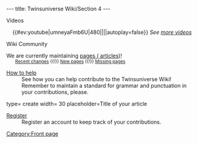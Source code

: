 ---
title: Twinsuniverse Wiki/Section 4
---

<div class="fpbox mobilecollapsible" id="fpvideos"><!-- BEGIN Videos box-->
<div class="heading desktopcenter mobileleft">Videos</div>
<div class="body" style="text-align: center;">
{{#ev:youtube|umneyaFmb6U|480||||autoplay=false}}
''See [[:Category:Videos|more videos]]''
</div>
</div><!--END Videos box-->

<div class="fpbox mobilecollapsible" id="fpwiki"><!-- BEGIN Wiki box-->
<div class="heading desktopleft mobileleft">Wiki Community</div>
<div class="body">
We are currently maintaining [[Special:Statistics|{{NUMBEROFPAGES}} pages ({{NUMBEROFARTICLES}} articles)]]!<br>
<small style="margin-left:2em;">[[Special:Recentchanges|Recent changes]] {{!}} [[Special:Newpages|New pages]] {{!}} [[Special:Wantedpages|Missing pages]]</small>
;[[Project:Community portal|How to help]]
: See how you can help contribute to the Twinsuniverse Wiki! Remember to maintain a standard for grammar and punctuation in your contributions, please.
<inputbox>
type= create
width= 30
placeholder=Title of your article
</inputbox>
;[[Special:Userlogin|Register]]
: Register an account to keep track of your contributions.
</div>
</div><!--END Wiki box--><noinclude>

[[Category:Front page]]</noinclude>